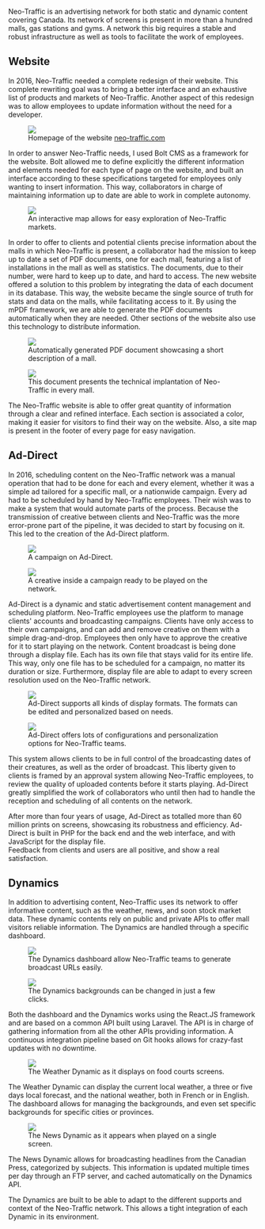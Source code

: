 
Neo-Traffic is an advertising network for both static and dynamic content covering Canada. Its network of screens is present in more than a hundred malls, gas stations and gyms. A network this big requires a stable and robust infrastructure as well as tools to facilitate the work of employees.

## Website

In 2016, Neo-Traffic needed a complete redesign of their website. This complete rewriting goal was to bring a better interface and an exhaustive list of products and markets of Neo-Traffic. Another aspect of this redesign was to allow employees to update information without the need for a developer.

<figure>
  <img className="full-width-image" src={neoWebHome} />
  <figcaption>
    Homepage of the website <a href="https://neo-traffic.com"> neo-traffic.com</a>
  </figcaption>
</figure>

In order to answer Neo-Traffic needs, I used Bolt CMS as a framework for the website. Bolt allowed me to define explicitly the different information and elements needed for each type of page on the website, and built an interface according to these specifications targeted for employees only wanting to insert information. This way, collaborators in charge of maintaining information up to date are able to work in complete autonomy.

<figure>
  <img className="full-width-image" src={neoWebMarkets} />
  <figcaption>
    An interactive map allows for easy exploration of Neo-Traffic markets.
  </figcaption>
</figure>

In order to offer to clients and potential clients precise information about the malls in which Neo-Traffic is present, a collaborator had the mission to keep up to date a set of PDF documents, one for each mall, featuring a list of installations in the mall as well as statistics. The documents, due to their number, were hard to keep up to date, and hard to access. The new website offered a solution to this problem by integrating the data of each document in its database. This way, the website became the single source of truth for stats and data on the malls, while facilitating access to it. By using the mPDF framework, we are able to generate the PDF documents automatically when they are needed. Other sections of the website also use this technology to distribute information.

<div className="images-row">
  <figure>
    <img src={neoWebMall} />
    <figcaption>Automatically generated PDF document showcasing a short description of a mall.</figcaption>
  </figure>
  <figure>
    <img src={neoWebProducts} />
    <figcaption>
      This document presents the technical implantation of Neo-Traffic in every mall.
    </figcaption>
  </figure>
</div>

The Neo-Traffic website is able to offer great quantity of information through a clear and refined interface. Each section is associated a color, making it easier for visitors to find their way on the website. Also, a site map is present in the footer of every page for easy navigation.

## Ad-Direct
In 2016, scheduling content on the Neo-Traffic network was a manual operation that had to be done for each and every element, whether it was a simple ad tailored for a specific mall, or a nationwide campaign. Every ad had to be scheduled by hand by Neo-Traffic employees. Their wish was to make a system that would automate parts of the process. Because the transmission of creative between clients and Neo-Traffic was the more error-prone part of the pipeline, it was decided to start by focusing on it. This led to the creation of the Ad-Direct platform.

<div className="images-row">
  <figure>
    <img src={newAddirectCampaign} />
    <figcaption>A campaign on Ad-Direct.</figcaption>
  </figure>
  <figure>
    <img src={newAddirectCampaign2} />
    <figcaption>
      A creative inside a campaign ready to be played on the network.
    </figcaption>
  </figure>
</div>

Ad-Direct is a dynamic and static advertisement content management and scheduling platform. Neo-Traffic employees use the platform to manage clients' accounts and broadcasting campaigns. Clients have only access to their own campaigns, and can add and remove creative on them with a simple drag-and-drop. Employees then only have to approve the creative for it to start playing on the network. Content broadcast is being done through a display file. Each has its own file that stays valid for its entire life. This way, only one file has to be scheduled for a campaign, no matter its duration or size. Furthermore, display file are able to adapt to every screen resolution used on the Neo-Traffic network.

<div className="images-row">
  <figure>
    <img src={newAddirectSupports} />
    <figcaption>
      Ad-Direct supports all kinds of display formats. The formats can be edited and personalized based on needs.
    </figcaption>
  </figure>
  <figure>
    <img src={newAddirectParams} />
    <figcaption>
      Ad-Direct offers lots of configurations and personalization options for Neo-Traffic teams.
    </figcaption>
  </figure>
</div>

This system allows clients to be in full control of the broadcasting dates of their creatures, as well as the order of broadcast. This liberty given to clients is framed by an approval system allowing Neo-Traffic employees, to review the quality of uploaded contents before it starts playing. Ad-Direct greatly simplified the work of collaborators who until then had to handle the reception and scheduling of all contents on the network.

After more than four years of usage, Ad-Direct as totalled more than 60 million prints on screens, showcasing its robustness and efficiency. Ad-Direct is built in PHP for the back end and the web interface, and with JavaScript for the display file.<br />
Feedback from clients and users are all positive, and show a real satisfaction.

## Dynamics

In addition to advertising content, Neo-Traffic uses its network to offer informative content, such as the weather, news, and soon stock market data. These dynamic contents rely on public and private APIs to offer mall visitors reliable information. The Dynamics are handled through a specific dashboard.

<div className="images-row">
  <figure>
    <img src={neoDynamicsWeatherURL} />
    <figcaption>
      The Dynamics dashboard allow Neo-Traffic teams to generate broadcast URLs easily.
    </figcaption>
  </figure>
  <figure>
    <img src={neoDynamicsNewsBckg} />
    <figcaption>
      The Dynamics backgrounds can be changed in just a few clicks.
    </figcaption>
  </figure>
</div>

Both the dashboard and the Dynamics works using the React.JS framework and are based on a common API built using Laravel. The API is in charge of gathering information from all the other APIs providing information. A continuous integration pipeline based on Git hooks allows for crazy-fast updates with no downtime.

<figure>
  <img className="full-width-image" src={neoDynamicsWeather} />
  <figcaption>
    The Weather Dynamic as it displays on food courts screens.
  </figcaption>
</figure>

The Weather Dynamic can display the current local weather, a three or five days local forecast, and the national weather, both in French or in English. The dashboard allows for managing the backgrounds, and even set specific backgrounds for specific cities or provinces.

<figure>
  <img className="full-width-image" src={neoDynamicsNews} />
  <figcaption>
    The News Dynamic as it appears when played on a single screen.
  </figcaption>
</figure>

The News Dynamic allows for broadcasting headlines from the Canadian Press, categorized by subjects. This information is updated multiple times per day through an FTP server, and cached automatically on the Dynamics API.

The Dynamics are built to be able to adapt to the different supports and context of the Neo-Traffic network. This allows a tight integration of each Dynamic in its environment.
